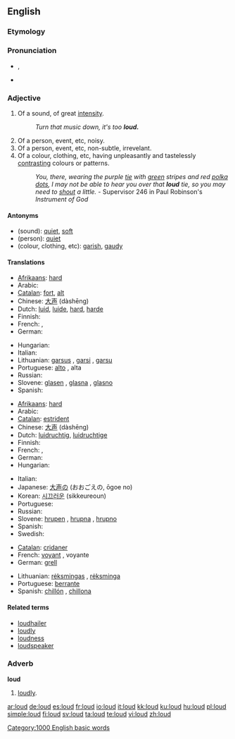 ==English==

===Etymology===
{{etyl|ang}} {{term|hlud|hlūd|loud|lang=ang}}

===Pronunciation===
* {{IPA|/laʊd/}}, {{SAMPA|/laUd/}}
* {{audio|en-us-loud.ogg|Audio (US)}}
*: {{rhymes|aʊd}}

===Adjective===
{{en-adj|er}}

# Of a sound, of great [[intensity]].
#: ''Turn that music down, it's too '''loud.'''''
# Of a person, event, etc, noisy.
# Of a person, event, etc, non-subtle, irrevelant.
# Of a colour, clothing, etc, having unpleasantly and tastelessly  [[contrast]]ing colours or patterns.
#: ''You, there, wearing the purple [[tie]] with [[green]] stripes and red [[polka dot]]s, I may not be able to hear you over that '''loud''' tie, so you may need to [[shout]] a little.'' - Supervisor 246 in Paul Robinson's ''Instrument of God''

====Antonyms====
* (sound): [[quiet]], [[soft]]
* (person): [[quiet]]
* (colour, clothing, etc): [[garish]], [[gaudy]]

====Translations====
{{trans-top|of a sound}}
* [[Afrikaans]]: [[hard]]
* Arabic: {{Arab|[[عالي]]}} {{IPAchar|(ʕāli)}}
* [[Catalan]]: [[fort]], [[alt]]
* Chinese: [[大声]] (dàshēng)
* Dutch: [[luid]], [[luide]], [[hard]], [[harde]]
* Finnish: {{t|fi|äänekäs}}
* French: {{t|fr|fort|m}}, {{t|fr|forte|f}}
* German: {{t|de|laut}}
{{trans-mid}}
* Hungarian: {{t|hu|hangos}}
* Italian: {{t|it|forte|m|f}}
* Lithuanian: [[garsus]] {{m}}, [[garsi]] {{f}}, [[garsu]] {{n}}
* Portuguese: [[alto#Portuguese|alto]] {{m}}, alta {{f}}
* Russian: {{t|ru|громкий|tr=grómkij}}
* Slovene: [[glasen]] {{m}}, [[glasna]] {{f}}, [[glasno]] {{n}}
* Spanish: {{t|es|fuerte|m|f}}
{{trans-bottom}}

{{trans-top|noisy}}
* [[Afrikaans]]: [[hard]]
* Arabic: {{Arab|[[عالي]]}} {{IPAchar|(ʕāli)}}
* [[Catalan]]: [[estrident]]
* Chinese: [[大声]] (dàshēng)
* Dutch: [[luidruchtig]], [[luidruchtige]]
* Finnish: {{t|fi|äänekäs}}
* French: {{t|fr|bruyant|m}}, {{t|fr|bruyante|f}}
* German: {{t|de|laut}}
* Hungarian: {{t|hu|hangos}}
{{trans-mid}}
* Italian: {{t|it|rumoroso|m}}
* Japanese: [[大声]]の (おおごえの, ōgoe no)
* Korean: [[시끄러운]] (sikkeureoun)
* Portuguese: {{t|pt|barulhento}}
* Russian: {{t|ru|громкий|tr=grómkij}}
* Slovene: [[hrupen]] {{m}}, [[hrupna]] {{f}}, [[hrupno]] {{n}}
* Spanish: {{t|es|ruidoso}}
* Swedish: {{t|sv|ljudlig}}
{{trans-bottom}}

{{trans-top|of a colour, clothing, etc.}}
* [[Catalan]]: [[cridaner]]
* French: [[voyant]] {{m}}, voyante {{f}}
* German: [[grell]]
{{trans-mid}}
* Lithuanian: [[rėksmingas]] {{m}}, [[rėksminga]] {{f}}
* Portuguese: [[berrante]]
* Spanish: [[chillón]] {{m}}, [[chillona]] {{f}}
{{trans-bottom}}

====Related terms====
* [[loudhailer]]
* [[loudly]]
* [[loudness]]
* [[loudspeaker]]

===Adverb===
'''loud'''

# [[loudly]].

[[Category:1000 English basic words]]

[[ar:loud]]
[[de:loud]]
[[es:loud]]
[[fr:loud]]
[[io:loud]]
[[it:loud]]
[[kk:loud]]
[[ku:loud]]
[[hu:loud]]
[[pl:loud]]
[[simple:loud]]
[[fi:loud]]
[[sv:loud]]
[[ta:loud]]
[[te:loud]]
[[vi:loud]]
[[zh:loud]]